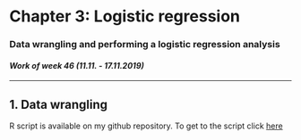 # Chapter 3: Logistic regression

### Data wrangling and performing a logistic regression analysis

#### *Work of week 46 (11.11. - 17.11.2019)*

***
## 1. Data wrangling

R script is available on my github repository. To get to the script click [here]()

